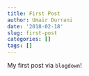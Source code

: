 ```yaml
---
title: First Post
author: Umair Durrani
date: '2018-02-18'
slug: first-post
categories: []
tags: []
---
```


My first post via `blogdown`!